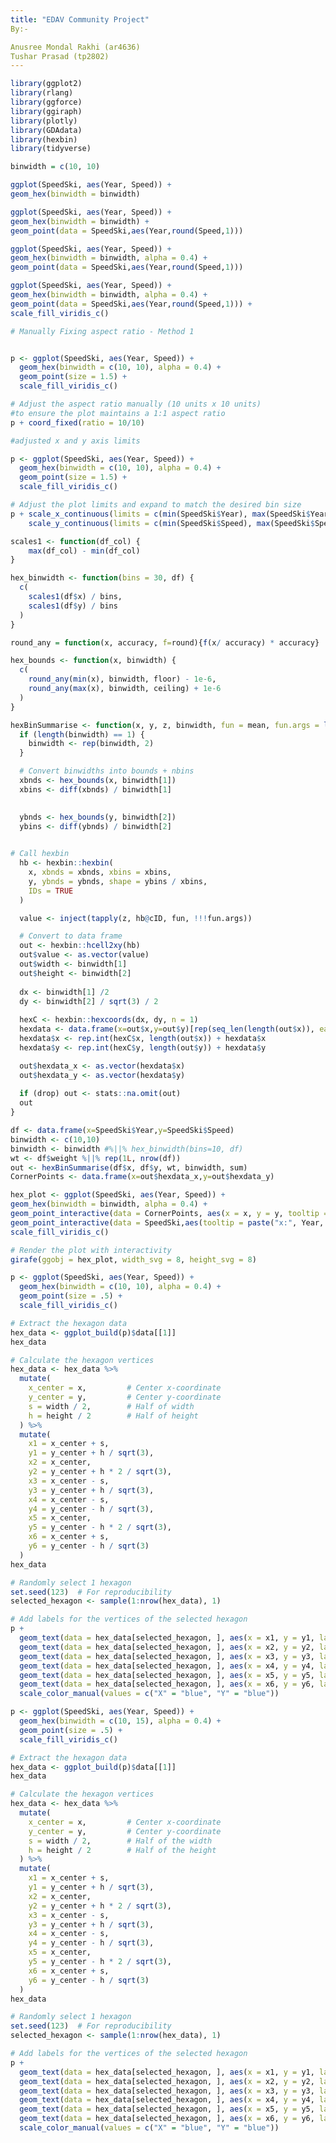 ---
title: "EDAV Community Project"
By:-

Anusree Mondal Rakhi (ar4636)
Tushar Prasad (tp2802)
---

```{r}
library(ggplot2)
library(rlang)
library(ggforce)
library(ggiraph)
library(plotly)
library(GDAdata)
library(hexbin)
library(tidyverse)
```

```{r}

binwidth = c(10, 10)

ggplot(SpeedSki, aes(Year, Speed)) +
geom_hex(binwidth = binwidth)
```

```{r}
ggplot(SpeedSki, aes(Year, Speed)) +
geom_hex(binwidth = binwidth) +
geom_point(data = SpeedSki,aes(Year,round(Speed,1)))
```


```{r}
ggplot(SpeedSki, aes(Year, Speed)) +
geom_hex(binwidth = binwidth, alpha = 0.4) +
geom_point(data = SpeedSki,aes(Year,round(Speed,1)))
```

```{r}
ggplot(SpeedSki, aes(Year, Speed)) +
geom_hex(binwidth = binwidth, alpha = 0.4) +
geom_point(data = SpeedSki,aes(Year,round(Speed,1))) +
scale_fill_viridis_c()
```


```{r}
# Manually Fixing aspect ratio - Method 1


p <- ggplot(SpeedSki, aes(Year, Speed)) +
  geom_hex(binwidth = c(10, 10), alpha = 0.4) +
  geom_point(size = 1.5) +
  scale_fill_viridis_c()

# Adjust the aspect ratio manually (10 units x 10 units)
#to ensure the plot maintains a 1:1 aspect ratio  
p + coord_fixed(ratio = 10/10)
```
```{r}
#adjusted x and y axis limits

p <- ggplot(SpeedSki, aes(Year, Speed)) +
  geom_hex(binwidth = c(10, 10), alpha = 0.4) +
  geom_point(size = 1.5) +
  scale_fill_viridis_c()

# Adjust the plot limits and expand to match the desired bin size
p + scale_x_continuous(limits = c(min(SpeedSki$Year), max(SpeedSki$Year) + 10)) +
    scale_y_continuous(limits = c(min(SpeedSki$Speed), max(SpeedSki$Speed) + 10))
```

```{r}
scales1 <- function(df_col) {
    max(df_col) - min(df_col)
}
```


```{r}
hex_binwidth <- function(bins = 30, df) {
  c(
    scales1(df$x) / bins,
    scales1(df$y) / bins
  )
}
```


```{r}

round_any = function(x, accuracy, f=round){f(x/ accuracy) * accuracy}

hex_bounds <- function(x, binwidth) {
  c(
    round_any(min(x), binwidth, floor) - 1e-6,
    round_any(max(x), binwidth, ceiling) + 1e-6
  )
}
```


```{r}
hexBinSummarise <- function(x, y, z, binwidth, fun = mean, fun.args = list(), drop = TRUE) {
  if (length(binwidth) == 1) {
    binwidth <- rep(binwidth, 2)
  }

  # Convert binwidths into bounds + nbins
  xbnds <- hex_bounds(x, binwidth[1])
  xbins <- diff(xbnds) / binwidth[1]

  
  ybnds <- hex_bounds(y, binwidth[2])
  ybins <- diff(ybnds) / binwidth[2]

  
# Call hexbin
  hb <- hexbin::hexbin(
    x, xbnds = xbnds, xbins = xbins,
    y, ybnds = ybnds, shape = ybins / xbins,
    IDs = TRUE
  )

  value <- inject(tapply(z, hb@cID, fun, !!!fun.args))

  # Convert to data frame
  out <- hexbin::hcell2xy(hb)
  out$value <- as.vector(value)
  out$width <- binwidth[1]
  out$height <- binwidth[2]
  
  dx <- binwidth[1] /2
  dy <- binwidth[2] / sqrt(3) / 2 
  
  hexC <- hexbin::hexcoords(dx, dy, n = 1)
  hexdata <- data.frame(x=out$x,y=out$y)[rep(seq_len(length(out$x)), each = 6), c("x", "y")]
  hexdata$x <- rep.int(hexC$x, length(out$x)) + hexdata$x
  hexdata$y <- rep.int(hexC$y, length(out$y)) + hexdata$y

  out$hexdata_x <- as.vector(hexdata$x)
  out$hexdata_y <- as.vector(hexdata$y)
  
  if (drop) out <- stats::na.omit(out)
  out
}
```


```{r}
df <- data.frame(x=SpeedSki$Year,y=SpeedSki$Speed)
binwidth <- c(10,10)
binwidth <- binwidth #%||% hex_binwidth(bins=10, df) 
wt <- df$weight %||% rep(1L, nrow(df))
out <- hexBinSummarise(df$x, df$y, wt, binwidth, sum)
CornerPoints <- data.frame(x=out$hexdata_x,y=out$hexdata_y)

hex_plot <- ggplot(SpeedSki, aes(Year, Speed)) +
geom_hex(binwidth = binwidth, alpha = 0.4) +
geom_point_interactive(data = CornerPoints, aes(x = x, y = y, tooltip = paste("x:", round(x,1), "<br>y:", round(y,1))), color = "red", size = 1) +
geom_point_interactive(data = SpeedSki,aes(tooltip = paste("x:", Year, "<br>y:", round(Speed,1)))) +
scale_fill_viridis_c()

# Render the plot with interactivity
girafe(ggobj = hex_plot, width_svg = 8, height_svg = 8)

```



```{r}
p <- ggplot(SpeedSki, aes(Year, Speed)) +
  geom_hex(binwidth = c(10, 10), alpha = 0.4) +
  geom_point(size = .5) +
  scale_fill_viridis_c()

# Extract the hexagon data
hex_data <- ggplot_build(p)$data[[1]]
hex_data

# Calculate the hexagon vertices
hex_data <- hex_data %>%
  mutate(
    x_center = x,         # Center x-coordinate
    y_center = y,         # Center y-coordinate
    s = width / 2,        # Half of width
    h = height / 2        # Half of height
  ) %>%
  mutate(
    x1 = x_center + s,
    y1 = y_center + h / sqrt(3),
    x2 = x_center,
    y2 = y_center + h * 2 / sqrt(3),
    x3 = x_center - s,
    y3 = y_center + h / sqrt(3),
    x4 = x_center - s,
    y4 = y_center - h / sqrt(3),
    x5 = x_center,
    y5 = y_center - h * 2 / sqrt(3),
    x6 = x_center + s,
    y6 = y_center - h / sqrt(3)
  )
hex_data

# Randomly select 1 hexagon
set.seed(123)  # For reproducibility
selected_hexagon <- sample(1:nrow(hex_data), 1)

# Add labels for the vertices of the selected hexagon
p +
  geom_text(data = hex_data[selected_hexagon, ], aes(x = x1, y = y1, label = paste("(", round(x1, 1), ", ", round(y1, 1), ")"), color = "X"), vjust = -1, nudge_x = 0.01, nudge_y = 0.01, size = 2) +
  geom_text(data = hex_data[selected_hexagon, ], aes(x = x2, y = y2, label = paste("(", round(x2, 1), ", ", round(y2, 1), ")"), color = "X"), vjust = 1, nudge_x = 0.01, nudge_y = 0.01, size = 2) +
  geom_text(data = hex_data[selected_hexagon, ], aes(x = x3, y = y3, label = paste("(", round(x3, 1), ", ", round(y3, 1), ")"), color = "X"), vjust = -1, nudge_x = -0.01, nudge_y = -0.01, size = 2) +
  geom_text(data = hex_data[selected_hexagon, ], aes(x = x4, y = y4, label = paste("(", round(x4, 1), ", ", round(y4, 1), ")"), color = "Y"), vjust = 1, nudge_x = -0.01, nudge_y = -0.01, size = 2) +
  geom_text(data = hex_data[selected_hexagon, ], aes(x = x5, y = y5, label = paste("(", round(x5, 1), ", ", round(y5, 1), ")"), color = "Y"), vjust = -1, nudge_x = 0.01, nudge_y = 0.01, size = 2) +
  geom_text(data = hex_data[selected_hexagon, ], aes(x = x6, y = y6, label = paste("(", round(x6, 1), ", ", round(y6, 1), ")"), color = "Y"), vjust = 1, nudge_x = 0.01, nudge_y = 0.01, size = 2) +
  scale_color_manual(values = c("X" = "blue", "Y" = "blue"))
```
```{r}
p <- ggplot(SpeedSki, aes(Year, Speed)) +
  geom_hex(binwidth = c(10, 15), alpha = 0.4) +
  geom_point(size = .5) +
  scale_fill_viridis_c()

# Extract the hexagon data
hex_data <- ggplot_build(p)$data[[1]]
hex_data

# Calculate the hexagon vertices
hex_data <- hex_data %>%
  mutate(
    x_center = x,         # Center x-coordinate
    y_center = y,         # Center y-coordinate
    s = width / 2,        # Half of the width
    h = height / 2        # Half of the height
  ) %>%
  mutate(
    x1 = x_center + s,
    y1 = y_center + h / sqrt(3),
    x2 = x_center,
    y2 = y_center + h * 2 / sqrt(3),
    x3 = x_center - s,
    y3 = y_center + h / sqrt(3),
    x4 = x_center - s,
    y4 = y_center - h / sqrt(3),
    x5 = x_center,
    y5 = y_center - h * 2 / sqrt(3),
    x6 = x_center + s,
    y6 = y_center - h / sqrt(3)
  )
hex_data

# Randomly select 1 hexagon
set.seed(123)  # For reproducibility
selected_hexagon <- sample(1:nrow(hex_data), 1)

# Add labels for the vertices of the selected hexagon
p +
  geom_text(data = hex_data[selected_hexagon, ], aes(x = x1, y = y1, label = paste("(", round(x1, 1), ", ", round(y1, 1), ")"), color = "X"), vjust = -1, nudge_x = 0.01, nudge_y = 0.01, size = 2) +
  geom_text(data = hex_data[selected_hexagon, ], aes(x = x2, y = y2, label = paste("(", round(x2, 1), ", ", round(y2, 1), ")"), color = "X"), vjust = 1, nudge_x = 0.01, nudge_y = 0.01, size = 2) +
  geom_text(data = hex_data[selected_hexagon, ], aes(x = x3, y = y3, label = paste("(", round(x3, 1), ", ", round(y3, 1), ")"), color = "X"), vjust = -1, nudge_x = -0.01, nudge_y = -0.01, size = 2) +
  geom_text(data = hex_data[selected_hexagon, ], aes(x = x4, y = y4, label = paste("(", round(x4, 1), ", ", round(y4, 1), ")"), color = "Y"), vjust = 1, nudge_x = -0.01, nudge_y = -0.01, size = 2) +
  geom_text(data = hex_data[selected_hexagon, ], aes(x = x5, y = y5, label = paste("(", round(x5, 1), ", ", round(y5, 1), ")"), color = "Y"), vjust = -1, nudge_x = 0.01, nudge_y = 0.01, size = 2) +
  geom_text(data = hex_data[selected_hexagon, ], aes(x = x6, y = y6, label = paste("(", round(x6, 1), ", ", round(y6, 1), ")"), color = "Y"), vjust = 1, nudge_x = 0.01, nudge_y = 0.01, size = 2) +
  scale_color_manual(values = c("X" = "blue", "Y" = "blue")) 
```

